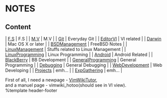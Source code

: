 = NOTES =

== Content ==
| [[F.S]]                | F.S                                |
| [[M.V]]                | M.V                                |
| [[Git]]                | Everyday Git                       |
| [[EditorVI]]           | VI related                         |
| [[Darwin]]             | Mac OS X or later                  |
| [[BSDManagement]]      | FreeBSD Notes                      |
| [[LinuxManagement]]    | Stuffs related to Linux Management |
| [[LinuxProgramming]]   | Linux Programming                  |
| [[Android]]            | Android Related                    |
| [[BlackBerry]]         | BB Development                     |
| [[GeneralProgramming]] | General Programming                |
| [[Debugging]]          | General Debugging                  |
| [[WebDevelopment]]     | Web Developing                     |
| [[Projects]]           | emh...                             |
| [[ExpGathering]]       | emh...                             |


First of all, I need a newpage - [[VimWikiTutor]],<br>
and a manuel page - vimwiki_hotoo(should see in VI view).<br>

%template header-footer
